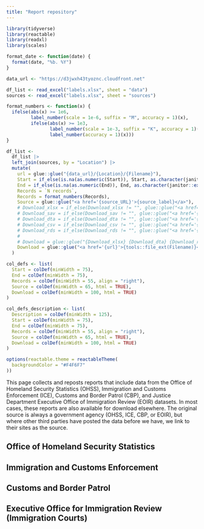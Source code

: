 ```yaml
---
title: "Report repository"
---
```


```r
library(tidyverse)
library(reactable)
library(readxl)
library(scales)

format_date <- function(date) {
  format(date, "%b. %Y")
}

data_url <- "https://d3jwxh43tyoznc.cloudfront.net"

df_list <- read_excel("labels.xlsx", sheet = "data") 
sources <- read_excel("labels.xlsx", sheet = "sources") 

format_numbers <- function(x) {
  ifelse(abs(x) >= 1e6,
         label_number(scale = 1e-6, suffix = "M", accuracy = 1)(x),
         ifelse(abs(x) >= 1e3,
                label_number(scale = 1e-3, suffix = "K", accuracy = 1)(x),
                label_number(accuracy = 1)(x)))
}

df_list <-
  df_list |> 
  left_join(sources, by = "Location") |> 
  mutate(
    url = glue::glue("{data_url}/{Location}/{Filename}"),
    Start = if_else(is.na(as.numeric(Start)), Start, as.character(janitor::excel_numeric_to_date(as.numeric(Start)))),
    End = if_else(is.na(as.numeric(End)), End, as.character(janitor::excel_numeric_to_date(as.numeric(End)))),
    Records = `N records`,
    Records = format_numbers(Records),
    Source = glue::glue("<a href='{source_URL}'>{source_label}</a>"),
    # Download_xlsx = if_else(Download_xlsx != "", glue::glue("<a href='{data_url}/{Download_xlsx}'><img src='img/excel.svg' width = 25 height = 25 alt = 'Excel'></a>"), ""),
    # Download_sav = if_else(Download_sav != "", glue::glue("<a href='{data_url}/{Download_sav}'><img src='img/spss.svg' width = 25 height = 25 alt = 'Excel'></a>"), ""),
    # Download_dta = if_else(Download_dta != "", glue::glue("<a href='{data_url}/{Download_dta}'><img src='img/stata.svg' width = 25 height = 25 alt = 'Excel'></a>"), ""),
    # Download_csv = if_else(Download_csv != "", glue::glue("<a href='{data_url}/{Download_csv}'><img src='img/csv.svg' width = 25 height = 25 alt = 'CSV'></a>"), ""),
    # Download_rds = if_else(Download_rds != "", glue::glue("<a href='{data_url}/{Download_rds}'><img src='img/r.svg' width = 25 height = 25 alt = 'R'></a>"), ""),
    # 
    # Download = glue::glue("{Download_xlsx} {Download_dta} {Download_rds} {Download_csv} {Download_sav}", .na = "")
    Download = glue::glue("<a href='{url}'>{tools::file_ext(Filename)}</a> ({Filesize})"),
  ) 

col_defs <- list(
  Start = colDef(minWidth = 75), 
  End = colDef(minWidth = 75), 
  Records = colDef(minWidth = 55, align = "right"),
  Source = colDef(minWidth = 65, html = TRUE),
  Download = colDef(minWidth = 100, html = TRUE)
)

col_defs_description <- list(
  Description = colDef(minWidth = 125),
  Start = colDef(minWidth = 75), 
  End = colDef(minWidth = 75), 
  Records = colDef(minWidth = 55, align = "right"),
  Source = colDef(minWidth = 65, html = TRUE),
  Download = colDef(minWidth = 100, html = TRUE)
)

options(reactable.theme = reactableTheme(
  backgroundColor = "#F4F6F7"
))
```

This page collects and reposts reports that include data from the Office of Homeland Security Statistics (OHSS), Immigration and Customs Enforcement (ICE), Customs and Border Patrol (CBP), and Justice Department Executive Office of Immigration Review (EOIR) datasets. In most cases, these reports are also available for download elsewhere. The original source is always a government agency (OHSS, ICE, CBP, or EOIR), but where other third parties have posted the data before we have, we link to their sites as the source.

## Office of Homeland Security Statistics

## Immigration and Customs Enforcement

## Customs and Border Patrol

## Executive Office for Immigration Review<br>(Immigration Courts)


